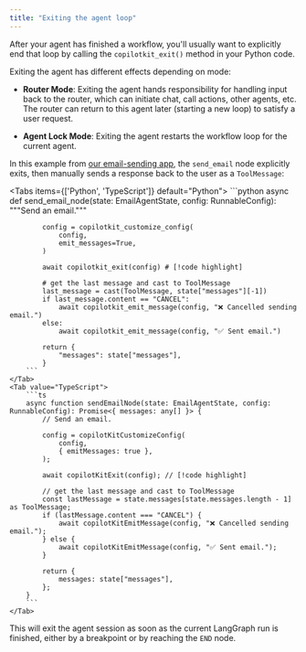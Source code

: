 ```yaml
---
title: "Exiting the agent loop"
---
```


After your agent has finished a workflow, you'll usually want to explicitly end that loop by calling the `copilotkit_exit()` method in your Python code.

Exiting the agent has different effects depending on mode:

- **Router Mode**: Exiting the agent hands responsibility for handling input back to the router, which can initiate chat, call actions, other agents, etc. The router can return to this agent later (starting a new loop) to satisfy a user request.

- **Agent Lock Mode**: Exiting the agent restarts the workflow loop for the current agent.

In this example from [our email-sending app](https://github.com/copilotkit/copilotkit/tree/main/examples/coagents-qa), the `send_email` node explicitly exits, then manually sends a response back to the user as a `ToolMessage`:

<Tabs items={['Python', 'TypeScript']} default="Python">
    <Tab value="Python">
        ```python
        async def send_email_node(state: EmailAgentState, config: RunnableConfig):
            """Send an email."""

            config = copilotkit_customize_config(
                config,
                emit_messages=True,
            )

            await copilotkit_exit(config) # [!code highlight]

            # get the last message and cast to ToolMessage
            last_message = cast(ToolMessage, state["messages"][-1])
            if last_message.content == "CANCEL":
                await copilotkit_emit_message(config, "❌ Cancelled sending email.")
            else:
                await copilotkit_emit_message(config, "✅ Sent email.")

            return {
                "messages": state["messages"],
            }
        ```
    </Tab>
    <Tab value="TypeScript">
        ```ts
        async function sendEmailNode(state: EmailAgentState, config: RunnableConfig): Promise<{ messages: any[] }> {
            // Send an email.

            config = copilotKitCustomizeConfig(
                config,
                { emitMessages: true },
            );

            await copilotKitExit(config); // [!code highlight]

            // get the last message and cast to ToolMessage
            const lastMessage = state.messages[state.messages.length - 1] as ToolMessage;
            if (lastMessage.content === "CANCEL") {
                await copilotKitEmitMessage(config, "❌ Cancelled sending email.");
            } else {
                await copilotKitEmitMessage(config, "✅ Sent email.");
            }

            return {
                messages: state["messages"],
            };
        }
        ```
    </Tab>
</Tabs>

This will exit the agent session as soon as the current LangGraph run is finished, either by a breakpoint or by reaching the `END` node.
